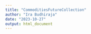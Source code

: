 ```yaml
---
title: "CommoditiesFutureCollection"
author: "Ira Budhiraja"
date: "2023-10-27"
output: html_document
---
```

